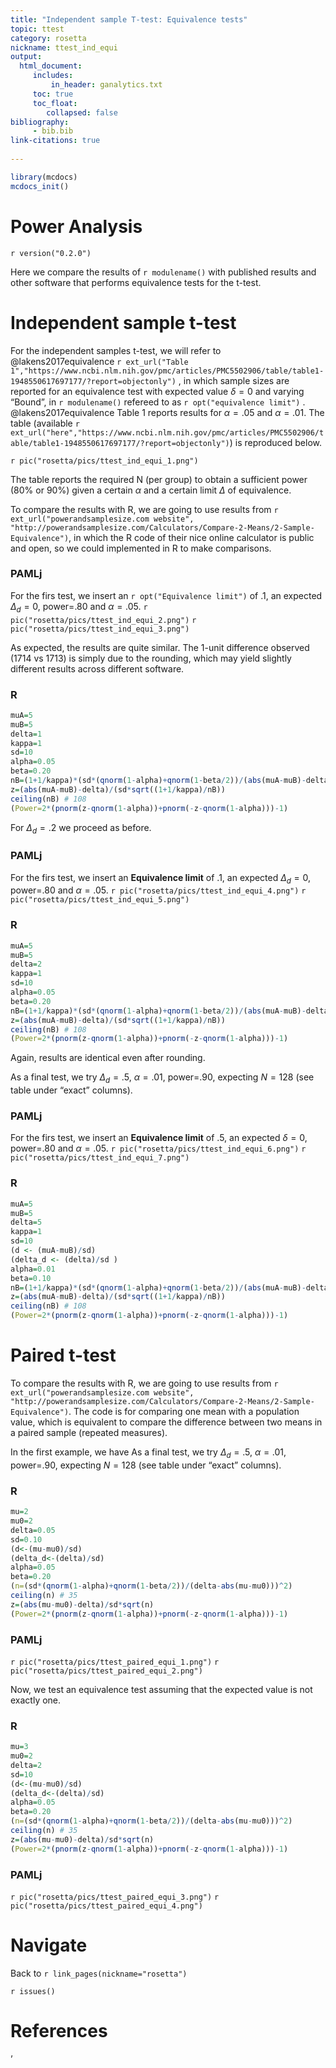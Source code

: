 ```yaml
---
title: "Independent sample T-test: Equivalence tests"
topic: ttest
category: rosetta
nickname: ttest_ind_equi
output: 
  html_document:
     includes:
         in_header: ganalytics.txt
     toc: true
     toc_float:
        collapsed: false
bibliography: 
     - bib.bib
link-citations: true
        
---
```



```r
library(mcdocs)
mcdocs_init()

```

# Power Analysis

`r version("0.2.0")` 

Here we compare the results of `r modulename()` with published results and other software that performs equivalence tests for the t-test.

# Independent sample t-test

For the independent samples t-test, we will refer to @lakens2017equivalence `r ext_url("Table 1","https://www.ncbi.nlm.nih.gov/pmc/articles/PMC5502906/table/table1-1948550617697177/?report=objectonly")`
, in which sample sizes are reported for an equivalence test with expected value $\delta=0$ and varying "Bound", in `r modulename()` refereed to as `r opt("equivalence limit")` . @lakens2017equivalence Table 1 reports results for $\alpha=.05$ and $\alpha=.01$.  The table (available `r ext_url("here","https://www.ncbi.nlm.nih.gov/pmc/articles/PMC5502906/table/table1-1948550617697177/?report=objectonly")`) is reproduced below.

`r pic("rosetta/pics/ttest_ind_equi_1.png")`

The table reports the required N (per group) to obtain a sufficient power (80% or 90%) given a certain $\alpha$ and a certain limit $\Delta$ of equivalence.

To compare the results with R, we are going to use results from `r ext_url("powerandsamplesize.com website", "http://powerandsamplesize.com/Calculators/Compare-2-Means/2-Sample-Equivalence")`, in which the R code of their nice online calculator is public and open, so we could implemented in R to make comparisons.

### PAMLj

For the firs test, we insert an `r opt("Equivalence limit")` of $.1$, an expected $\Delta_d=0$, power=.80 and $\alpha=.05$.
`r pic("rosetta/pics/ttest_ind_equi_2.png")`
`r pic("rosetta/pics/ttest_ind_equi_3.png")`

As expected, the results are quite similar. The 1-unit difference observed (1714 vs 1713) is simply due to the rounding, which may yield slightly different results across different software. 

### R

```r

muA=5
muB=5
delta=1
kappa=1
sd=10
alpha=0.05
beta=0.20
nB=(1+1/kappa)*(sd*(qnorm(1-alpha)+qnorm(1-beta/2))/(abs(muA-muB)-delta))^2
z=(abs(muA-muB)-delta)/(sd*sqrt((1+1/kappa)/nB))
ceiling(nB) # 108
(Power=2*(pnorm(z-qnorm(1-alpha))+pnorm(-z-qnorm(1-alpha)))-1)
```

For $\Delta_d=.2$ we proceed as before.

### PAMLj

For the firs test, we insert an <b>Equivalence limit</b> of $.1$, an expected $\Delta_d=0$, power=.80 and $\alpha=.05$.
`r pic("rosetta/pics/ttest_ind_equi_4.png")`
`r pic("rosetta/pics/ttest_ind_equi_5.png")`

### R

```r

muA=5
muB=5
delta=2
kappa=1
sd=10
alpha=0.05
beta=0.20
nB=(1+1/kappa)*(sd*(qnorm(1-alpha)+qnorm(1-beta/2))/(abs(muA-muB)-delta))^2
z=(abs(muA-muB)-delta)/(sd*sqrt((1+1/kappa)/nB))
ceiling(nB) # 108
(Power=2*(pnorm(z-qnorm(1-alpha))+pnorm(-z-qnorm(1-alpha)))-1)
```

Again, results are identical even after rounding.

As a final test, we try $\Delta_d=.5$, $\alpha=.01$, power=.90, expecting  $N=128$ (see table under "exact" columns).

### PAMLj

For the firs test, we insert an <b>Equivalence limit</b> of $.5$, an expected $\delta=0$, power=.80 and $\alpha=.05$.
`r pic("rosetta/pics/ttest_ind_equi_6.png")`
`r pic("rosetta/pics/ttest_ind_equi_7.png")`

### R

```r

muA=5
muB=5
delta=5
kappa=1
sd=10
(d <- (muA-muB)/sd)
(delta_d <- (delta)/sd )
alpha=0.01
beta=0.10
nB=(1+1/kappa)*(sd*(qnorm(1-alpha)+qnorm(1-beta/2))/(abs(muA-muB)-delta))^2
z=(abs(muA-muB)-delta)/(sd*sqrt((1+1/kappa)/nB))
ceiling(nB) # 108
(Power=2*(pnorm(z-qnorm(1-alpha))+pnorm(-z-qnorm(1-alpha)))-1)
```

# Paired t-test

To compare the results with R, we are going to use results from `r ext_url("powerandsamplesize.com website", "http://powerandsamplesize.com/Calculators/Compare-2-Means/2-Sample-Equivalence")`. The code is for comparing one mean with a population value, which is equivalent to compare the difference between two means in a paired sample (repeated measures).

In the first example, we have As a final test, we try $\Delta_d=.5$, $\alpha=.01$, power=.90, expecting  $N=128$ (see table under "exact" columns).

### R

```r
mu=2
mu0=2
delta=0.05
sd=0.10
(d<-(mu-mu0)/sd)
(delta_d<-(delta)/sd)
alpha=0.05
beta=0.20
(n=(sd*(qnorm(1-alpha)+qnorm(1-beta/2))/(delta-abs(mu-mu0)))^2)
ceiling(n) # 35
z=(abs(mu-mu0)-delta)/sd*sqrt(n)
(Power=2*(pnorm(z-qnorm(1-alpha))+pnorm(-z-qnorm(1-alpha)))-1)
```

### PAMLj

`r pic("rosetta/pics/ttest_paired_equi_1.png")`
`r pic("rosetta/pics/ttest_paired_equi_2.png")`

Now, we test an equivalence test assuming that the expected value is not exactly one. 

### R

```r
mu=3
mu0=2
delta=2
sd=10
(d<-(mu-mu0)/sd)
(delta_d<-(delta)/sd)
alpha=0.05
beta=0.20
(n=(sd*(qnorm(1-alpha)+qnorm(1-beta/2))/(delta-abs(mu-mu0)))^2)
ceiling(n) # 35
z=(abs(mu-mu0)-delta)/sd*sqrt(n)
(Power=2*(pnorm(z-qnorm(1-alpha))+pnorm(-z-qnorm(1-alpha)))-1)
```
### PAMLj

`r pic("rosetta/pics/ttest_paired_equi_3.png")`
`r pic("rosetta/pics/ttest_paired_equi_4.png")`


# Navigate

Back to `r link_pages(nickname="rosetta")`


`r issues()`

# References
'